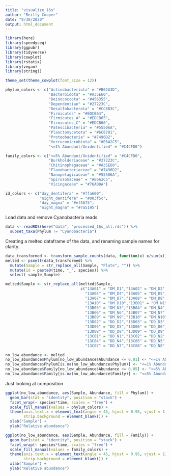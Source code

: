 ```yaml
---
title: "visualize_16s"
author: "Reilly Cooper"
date: "9/30/2020"
output: html_document
---
```


```r
library(here)
library(speedyseq)
library(ggpubr)
library(tidyverse)
library(cowplot)
library(rstatix)
library(vegan)
library(stringi)

theme_set(theme_cowplot(font_size = 12))

phylum_colors <- c("Actinobacteriota" = "#B62A3D",
                   "Bacteroidota" = "#A35E60",
                   "Deinococcota" = "#456355",
                   "Dependentiae" = "#27223C",
                   "Desulfobacterota" = "#CC8B3C",
                   "Firmicutes" = "#EDCB64",
                   "Firmicutes_A" = "#EDCB65",
                   "Firmicutes_C" = "#EDCB66",
                   "Patescibacteria" = "#55506A",
                   "Planctomycetota" = "#6C6781",
                   "Proteobacteria" = "#7496D2",
                   "Verrucomicrobiota" = "#E6A2C5",
                   "<=1% Abundant/Unidentified" = "#C4CFD0")

family_colors <- c("<=5% Abundant/Unidentified" = "#C4CFD0",
                   "Burkholderiaceae" = "#27223C",
                   "Chitinophagaceae" = "#A35E60",
                   "Flavobacteriaceae" = "#7496D2",
                   "Nanopelagicaceae" = "#55506A",
                   "Spirosomaceae" = "#E6A2C5",
                   "Vicingaceae" = "#76A08A")

id_colors <- c("day_dentifera" = "#ffa600",
               "night_dentifera" = "#003f5c",
               "day_magna" = "#ef5675",
               "night_magna" = "#7a5195")
```

Load data and remove Cyanobacteria reads
```r
data <- readRDS(here("data", "processed_16s_all.rds")) %>% 
  subset_taxa(Phylum != "Cyanobacteria")
```

Creating a melted dataframe of the data, and renaming sample names for clarity.
```r
data_transformed <- transform_sample_counts(data, function(x) x/sum(x))
melted <- psmelt(data_transformed) %>%
  mutate(Sample = str_replace_all(Sample, "Plate", "")) %>%
  mutate(id = paste0(time, "_", species)) %>%
  select(-sample_Sample)

melted$Sample <- str_replace_all(melted$Sample, 
                                 c("13A01" = "DM_D1","13A02" = "DM_D2","13A03" = "DM_D3",
                                   "13A04" = "DM_D4","13A05" = "DM_D5","13A06" = "DM_D6",
                                   "13A07" = "DM_D7","13A08" = "DM_D8","13A09" = "DM_D9",
                                   "13A10" = "DM_D10","13B01" = "DM_N1","13B02" = "DM_N2",
                                   "13B03" = "DM_N3","13B04" = "DM_N4","13B05" = "DM_N5",
                                   "13B06" = "DM_N6","13B07" = "DM_N7","13B08" = "DM_N8",
                                   "13B09" = "DM_N9","13B10" = "DM_N10","13D01" = "DD_D1",
                                   "13D02" = "DD_D2","13D03" = "DD_D3","13D04" = "DD_D4",
                                   "13D05" = "DD_D5","13D06" = "DD_D6","13D07" = "DD_D7",
                                   "13D08" = "DD_D8","13D09" = "DD_D9","13D10" = "DD_D10",
                                   "13C01" = "DD_N1","13C02" = "DD_N2","13C03" = "DD_N3",
                                   "13C04" = "DD_N4","13C05" = "DD_N5","13C06" = "DD_N6",
                                   "13C07" = "DD_N7","13C08" = "DD_N8","13C09" = "DD_N9"))

no_low_abundance <- melted
no_low_abundance$Phylum[no_low_abundance$Abundance <= 0.01] <- "<=1% Abundant/Unidentified"
no_low_abundance$Phylum[is.na(no_low_abundance$Phylum)] <- "<=1% Abundant/Unidentified"
no_low_abundance$Family[no_low_abundance$Abundance <= 0.05] <- "<=5% Abundant/Unidentified"
no_low_abundance$Family[is.na(no_low_abundance$Family)] <- "<=5% Abundant/Unidentified"
```

Just looking at composition
```r
ggplot(no_low_abundance, aes(Sample, Abundance, fill = Phylum)) + 
  geom_bar(stat = "identity", position = "stack") +
  facet_wrap(~ species*time, scales = "free") +
  scale_fill_manual(values = phylum_colors) +
  theme(axis.text.x = element_text(angle = 45, hjust = 0.95, vjust = 1),
        strip.background = element_blank()) +
  xlab("Sample") +
  ylab("Relative abundance")

ggplot(no_low_abundance, aes(Sample, Abundance, fill = Family)) + 
  geom_bar(stat = "identity", position = "stack") +
  facet_wrap(~ species*time, scales = "free") +
  scale_fill_manual(values = family_colors) +
  theme(axis.text.x = element_text(angle = 45, hjust = 0.95, vjust = 1),
        strip.background = element_blank()) +
  xlab("Sample") +
  ylab("Relative abundance")
```